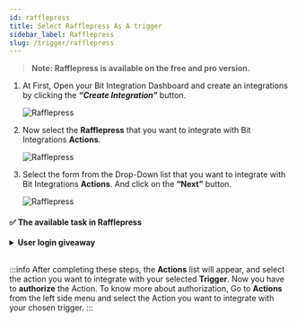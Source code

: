 ```yaml
---
id: rafflepress
title: Select Rafflepress As A trigger
sidebar_label: Rafflepress
slug: /trigger/rafflepress
---
```



> **Note: Rafflepress is available on the free and pro version.**

1. At First, Open your Bit Integration Dashboard and create an integrations by clicking the **_“Create Integration”_** button.

   <Image src="trigger/_create-integrations" alt="Rafflepress" w="1020" h="350" />

2. Now select the **Rafflepress** that you want to integrate with Bit Integrations **Actions**.

   <Image src="trigger/rafflepress/select-trigger" alt="Rafflepress" w="1020" h="350" />

3. Select the form from the Drop-Down list that you want to integrate with Bit Integrations **Actions**. And click on the **“Next”** button.

   <Image src="trigger/rafflepress/select-form-or-task-name" alt="Rafflepress" w="1020" h="350"/>
   

#### ✅ The available task in Rafflepress

<details>
      <summary>
       <b>User login giveaway </b>
      </summary>
      <div>
        This integration will be triggered when the User login a specific giveaway. <br/> 
         <b>For example,</b>when the User login a specific giveaway, you can use this task to send the user and giveaway details to <a href="https://docs.bit-integrations.bitapps.pro/integrations/google-sheet">Google Sheets</a>, <a href="https://docs.bit-integrations.bitapps.pro/integrations/wpcf7-mailchimp">Mailchimp</a>, CRM, Email marketing tools, and other third-party platforms.<br/><br/>
         <b>✅ Available task fields</b>
         <ul>
          <li>Giveaway ID</li>
         <li>Giveaway Name</li>
         <li>Starts</li>
         <li>Ends</li>
         <li>Active</li>
         <li>Name</li>
         <li>First Name</li>
         <li>Last Name</li>
         <li>Email</li>
         <li>Prize Name</li>
         <li>Prize Description</li>
         <li>Prize Image</li>
         </ul>
      </div>
</details>




<br/>

:::info
  After completing these steps, the **Actions** list will appear, and select the action you want to integrate with your selected **Trigger**. Now you have to **authorize** the Action. To know more about authorization, Go to **Actions** from the left side menu and select the Action you want to integrate with your chosen trigger.
:::

<Feedback/>